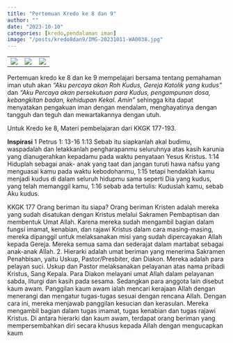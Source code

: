 ```yaml
---
title: "Pertemuan Kredo ke 8 dan 9"
author: ""
date: "2023-10-10"
categories: [kredo,pendalaman iman]
image: "/posts/kredo8dan9/IMG-20231011-WA0038.jpg"
---
```


|                                                |                                                |                                                |
|------------------------|------------------------|------------------------|
| ![](/posts/kredo8dan9/IMG-20231010-WA0063.jpg) | ![](/posts/kredo8dan9/IMG-20231010-WA0051.jpg) | ![](/posts/kredo8dan9/IMG-20231010-WA0059.jpg) |

Pertemuan kredo ke 8 dan ke 9 mempelajari bersama tentang pemahaman iman utuh akan *"Aku percaya akan Roh Kudus, Gereja Katolik yang kudus"* dan *"Aku Percaya akan persekutuan para Kudus, pengampunan dosa, kebangkitan badan, kehidupan Kekal. Amin"* sehingga kita dapat menyatakan pengakuan iman dengan mendalam, menghayatinya dengan tangguh dan teguh dan mewartakannya dengan utuh.

Untuk Kredo ke 8, Materi pembelajaran dari KKGK 177-193.

**Inspirasi** 1 Petrus 1: 13-16 1:13 Sebab itu siapkanlah akal budimu, waspadalah dan letakkanlah pengharapanmu seluruhnya atas kasih karunia yang dianugerahkan kepadamu pada waktu penyataan Yesus Kristus. 1:14 Hiduplah sebagai anak- anak yang taat dan jangan turuti hawa nafsu yang menguasai kamu pada waktu kebodohanmu, 1:15 tetapi hendaklah kamu menjadi kudus di dalam seluruh hidupmu sama seperti Dia yang kudus, yang telah memanggil kamu, 1:16 sebab ada tertulis: Kuduslah kamu, sebab Aku kudus.

KKGK 177 Orang beriman itu siapa? Orang beriman Kristen adalah mereka yang sudah disatukan dengan Kristus melalui Sakramen Pembaptisan dan membentuk Umat Allah. Karena mereka sudah mengambil bagian dalam fungsi imamat, kenabian, dan rajawi Kristus dalam cara masing-masing, mereka dipanggil untuk melaksanakan misi yang sudah dipercayakan Allah kepada Gereja. Mereka semua sama dan sederajat dalam martabat sebagai anak-anak Allah. 2. Hierarki adalah umat beriman yang menerima Sakramen Penahbisan, yaitu Uskup, Pastor/Presbiter, dan Diakon. Mereka adalah para pelayan suci. Uskup dan Pastor melaksanakan pelayanan atas nama pribadi Kristus, Sang Kepala. Para Diakon melayani umat Allah dalam pelayanan sabda, liturgi dan kasih pada sesama. Sedangkan para anggota lain disebut kaum awam. Panggilan kaum awam ialah mencari kerajaan Allah dengan menerangi dan mengatur tugas-tugas sesuai dengan rencana Allah. Dengan cara ini, mereka menjawab panggilan kesucian dan kerasulan. Mereka mengambil bagian dalam tugas imamat, tugas kenabian dan tugas rajawi Kristus. Di antara hierarki dan kaum awam, terdapat orang beriman yang mempersembahkan diri secara khusus kepada Allah dengan mengucapkan kaum
